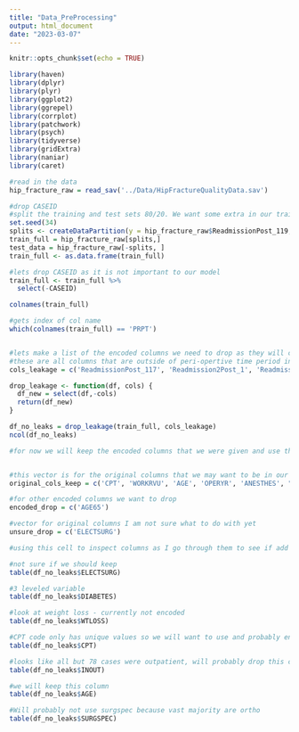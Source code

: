 ```yaml
---
title: "Data_PreProcessing"
output: html_document
date: "2023-03-07"
---
```


```r
knitr::opts_chunk$set(echo = TRUE)

library(haven)
library(dplyr)
library(plyr)
library(ggplot2)
library(ggrepel)
library(corrplot)
library(patchwork)
library(psych)
library(tidyverse)
library(gridExtra)
library(naniar)
library(caret)

```


```r
#read in the data
hip_fracture_raw = read_sav('../Data/HipFractureQualityData.sav')
```


```r
#drop CASEID 
#split the training and test sets 80/20. We want some extra in our training for validation
set.seed(34)
splits <- createDataPartition(y = hip_fracture_raw$ReadmissionPost_119, p = 0.8, list = FALSE)
train_full = hip_fracture_raw[splits,]
test_data = hip_fracture_raw[-splits, ]
train_full <- as.data.frame(train_full)

#lets drop CASEID as it is not important to our model
train_full <- train_full %>% 
  select(-CASEID)
```

```r

colnames(train_full)

```


```r
#gets index of col name
which(colnames(train_full) == 'PRPT')


#lets make a list of the encoded columns we need to drop as they will cause leakage
#these are all columns that are outside of peri-opertive time period including long term outcomes such as readmission status, mortality, place of residence at 30 days, 
cols_leakage = c('ReadmissionPost_117', 'Readmission2Post_1', 'Readmission2Post_2', 'Readmission2Post_3', 'Readmission3Post_4', 'Readmission3Post_5', 'Mortality', 'ClaivenDindo', 'casematch22', 'PostOpResidence30_36', 'PostOpResidence30_37', 'PostOpResidence30_38', 'PostOpResidence30_39', 'PostOpResidence30_40', 'PostOpResidence30_41', 'PostOpResidence30_42', 'PostOpResidence30_43')

drop_leakage <- function(df, cols) {
  df_new = select(df,-cols)
  return(df_new)
}

```



```r
df_no_leaks = drop_leakage(train_full, cols_leakage)
ncol(df_no_leaks)
```

```r
#for now we will keep the encoded columns that we were given and use them in our model but there are some original columns we probably want to use


#this vector is for the original columns that we may want to be in our model but our not yet encoded or do not need to be encoded encoded
original_cols_keep = c('CPT', 'WORKRVU', 'AGE', 'OPERYR', 'ANESTHES', "PRSODM", "PRBUN", "PRCREAT", "PRALBUM", "PRBILI",  "PRSGOT",  "PRALKPH", "PRWBC",  "PRHCT", "PRPLATE", "PRPTT", "PRINR", "PRPT", 'OPTIME', 'TOTHLOS', 'ADMQTR', 'HDTOODAY', 'OTHCDIFF')

#for other encoded columns we want to drop 
encoded_drop = c('AGE65')

#vector for original columns I am not sure what to do with yet
unsure_drop = c('ELECTSURG')
```


```r
#using this cell to inspect columns as I go through them to see if add information 

#not sure if we should keep 
table(df_no_leaks$ELECTSURG)

#3 leveled variable
table(df_no_leaks$DIABETES)

#look at weight loss - currently not encoded
table(df_no_leaks$WTLOSS)

#CPT code only has unique values so we will want to use and probably encode it later, work RVU we can keep as is for now, age we can keep as is for now
table(df_no_leaks$CPT)

#looks like all but 78 cases were outpatient, will probably drop this column 
table(df_no_leaks$INOUT)

#we will keep this column 
table(df_no_leaks$AGE)

#Will probably not use surgspec because vast majority are ortho  
table(df_no_leaks$SURGSPEC)

```


